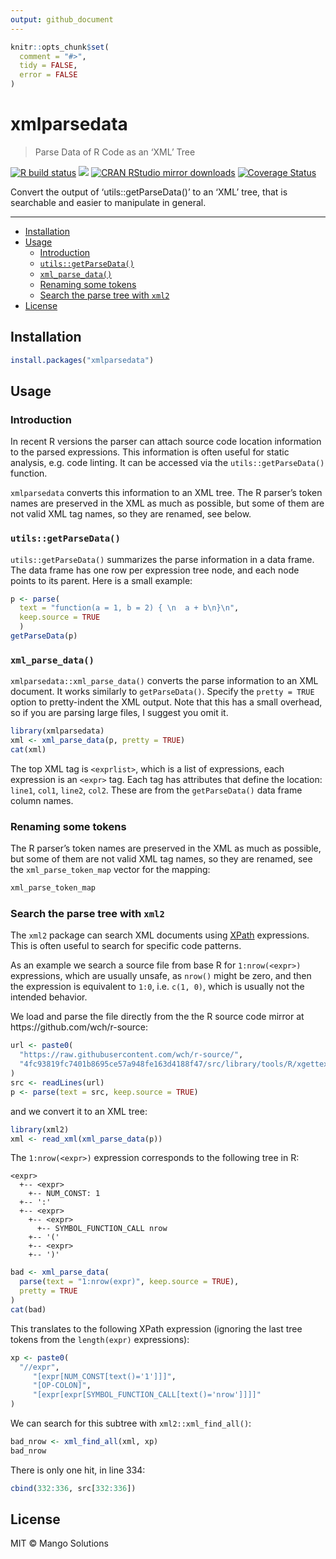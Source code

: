 ```yaml
---
output: github_document
---
```


```r
knitr::opts_chunk$set(
  comment = "#>",
  tidy = FALSE,
  error = FALSE
)
```

# xmlparsedata

> Parse Data of R Code as an 'XML' Tree

<!-- badges: start -->
[![R build status](https://github.com/r-lib/xmlparsedata/workflows/R-CMD-check/badge.svg)](https://github.com/r-lib/xmlparsedata/actions)
[![](https://www.r-pkg.org/badges/version/xmlparsedata)](https://www.r-pkg.org/pkg/xmlparsedata)
[![CRAN RStudio mirror downloads](https://cranlogs.r-pkg.org/badges/xmlparsedata)](https://www.r-pkg.org/pkg/xmlparsedata)
[![Coverage Status](https://img.shields.io/codecov/c/github/r-lib/xmlparsedata/master.svg)](https://codecov.io/github/r-lib/xmlparsedata?branch=master)
<!-- badges: end -->

Convert the output of 'utils::getParseData()' to an 'XML' tree, that is
searchable and easier to manipulate in general.

---

  - [Installation](#installation)
  - [Usage](#usage)
    - [Introduction](#introduction)
    - [`utils::getParseData()`](#utilsgetparsedata)
    - [`xml_parse_data()`](#xml_parse_data)
    - [Renaming some tokens](#renaming-some-tokens)
    - [Search the parse tree with `xml2`](#search-the-parse-tree-with-xml2)
  - [License](#license)

## Installation

```r
install.packages("xmlparsedata")
```

## Usage

### Introduction

In recent R versions the parser can attach source code location
information to the parsed expressions. This information is often
useful for static analysis, e.g. code linting. It can be accessed
via the `utils::getParseData()` function.

`xmlparsedata` converts this information to an XML tree.
The R parser's token names are preserved in the XML as much as
possible, but some of them are not valid XML tag names, so they are
renamed, see below.

### `utils::getParseData()`

`utils::getParseData()` summarizes the parse information in a data
frame. The data frame has one row per expression tree node, and each
node points to its parent. Here is a small example:

```r
p <- parse(
  text = "function(a = 1, b = 2) { \n  a + b\n}\n",
  keep.source = TRUE
  )
getParseData(p)
```

### `xml_parse_data()`

`xmlparsedata::xml_parse_data()` converts the parse information to
an XML document. It works similarly to `getParseData()`. Specify the
`pretty = TRUE` option to pretty-indent the XML output. Note that this
has a small overhead, so if you are parsing large files, I suggest you
omit it.

```r
library(xmlparsedata)
xml <- xml_parse_data(p, pretty = TRUE)
cat(xml)
```

The top XML tag is `<exprlist>`, which is a list of
expressions, each expression is an `<expr>` tag. Each tag
has attributes that define the location: `line1`, `col1`,
`line2`, `col2`. These are from the `getParseData()`
data frame column names.

### Renaming some tokens

The R parser's token names are preserved in the XML as much as
possible, but some of them are not valid XML tag names, so they are
renamed, see the `xml_parse_token_map` vector for the mapping:

```r
xml_parse_token_map
```

### Search the parse tree with `xml2`

The `xml2` package can search XML documents using
[XPath](https://en.wikipedia.org/wiki/XPath) expressions. This is often
useful to search for specific code patterns.

As an example we search a source file from base R for `1:nrow(<expr>)`
expressions, which are usually unsafe, as `nrow()` might be zero,
and then the expression is equivalent to `1:0`, i.e. `c(1, 0)`, which
is usually not the intended behavior.

We load and parse the file directly from the the R source code mirror
at https://github.com/wch/r-source:

```r
url <- paste0(
  "https://raw.githubusercontent.com/wch/r-source/",
  "4fc93819fc7401b8695ce57a948fe163d4188f47/src/library/tools/R/xgettext.R"
)
src <- readLines(url)
p <- parse(text = src, keep.source = TRUE)
```

and we convert it to an XML tree:

```r
library(xml2)
xml <- read_xml(xml_parse_data(p))
```

The `1:nrow(<expr>)` expression corresponds to the following
tree in R:

```
<expr>
  +-- <expr>
    +-- NUM_CONST: 1
  +-- ':'
  +-- <expr>
    +-- <expr>
      +-- SYMBOL_FUNCTION_CALL nrow
    +-- '('
	+-- <expr>
	+-- ')'
```

```r
bad <- xml_parse_data(
  parse(text = "1:nrow(expr)", keep.source = TRUE),
  pretty = TRUE
)
cat(bad)
```

This translates to the following XPath expression (ignoring
the last tree tokens from the `length(expr)` expressions):

```r
xp <- paste0(
  "//expr",
     "[expr[NUM_CONST[text()='1']]]",
     "[OP-COLON]",
     "[expr[expr[SYMBOL_FUNCTION_CALL[text()='nrow']]]]"
)
```

We can search for this subtree with `xml2::xml_find_all()`:

```r
bad_nrow <- xml_find_all(xml, xp)
bad_nrow
```

There is only one hit, in line 334:

```r
cbind(332:336, src[332:336])
```

## License

MIT © Mango Solutions
